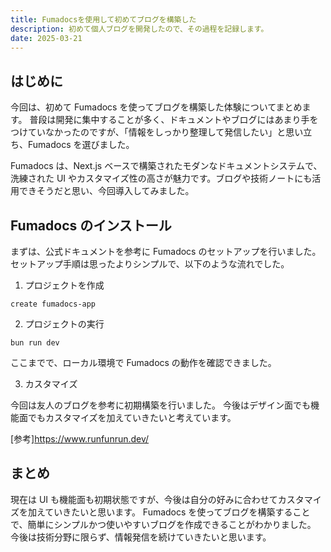```yaml
---
title: Fumadocsを使用して初めてブログを構築した
description: 初めて個人ブログを開発したので、その過程を記録します。
date: 2025-03-21
---
```


## はじめに

今回は、初めて Fumadocs を使ってブログを構築した体験についてまとめます。
普段は開発に集中することが多く、ドキュメントやブログにはあまり手をつけていなかったのですが、「情報をしっかり整理して発信したい」と思い立ち、Fumadocs を選びました。

Fumadocs は、Next.js ベースで構築されたモダンなドキュメントシステムで、洗練された UI やカスタマイズ性の高さが魅力です。ブログや技術ノートにも活用できそうだと思い、今回導入してみました。

## Fumadocs のインストール

まずは、公式ドキュメントを参考に Fumadocs のセットアップを行いました。
セットアップ手順は思ったよりシンプルで、以下のような流れでした。

1. プロジェクトを作成

```bun
create fumadocs-app
```

2. プロジェクトの実行

```bun
bun run dev
```

ここまでで、ローカル環境で Fumadocs の動作を確認できました。

3. カスタマイズ

今回は友人のブログを参考に初期構築を行いました。
今後はデザイン面でも機能面でもカスタマイズを加えていきたいと考えています。

[参考]https://www.runfunrun.dev/

## まとめ

現在は UI も機能面も初期状態ですが、今後は自分の好みに合わせてカスタマイズを加えていきたいと思います。
Fumadocs を使ってブログを構築することで、簡単にシンプルかつ使いやすいブログを作成できることがわかりました。
今後は技術分野に限らず、情報発信を続けていきたいと思います。
